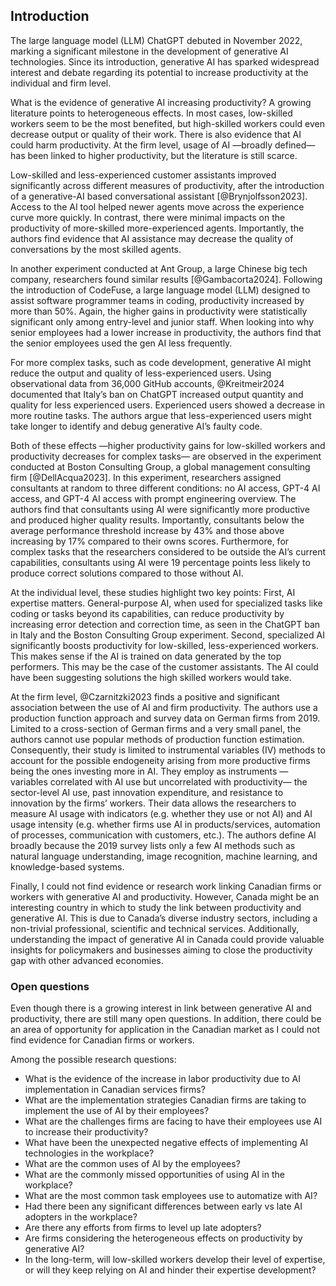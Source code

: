 ## Introduction

The large language model (LLM) ChatGPT debuted in November 2022, marking a significant milestone in the development of generative AI technologies. Since its introduction, generative AI has sparked widespread interest and debate regarding its potential to increase productivity at the individual and firm level.

What is the evidence of generative AI increasing productivity? A growing literature points to heterogeneous effects. In most cases, low-skilled workers seem to be the most benefited, but high-skilled workers could even decrease output or quality of their work. There is also evidence that AI could harm productivity. At the firm level, usage of AI —broadly defined— has been linked to higher productivity, but the literature is still scarce.

Low-skilled and less-experienced customer assistants improved significantly across different measures of productivity, after the introduction of a generative-AI based conversational assistant [@Brynjolfsson2023]. Access to the AI tool helped newer agents move across the experience curve more quickly. In contrast, there were minimal impacts on the productivity of more-skilled more-experienced agents. Importantly, the authors find evidence that AI assistance may decrease the quality of conversations by the most skilled agents.

In another experiment conducted at Ant Group, a large Chinese big tech company, researchers found similar results [@Gambacorta2024]. Following the introduction of CodeFuse, a large language model (LLM) designed to assist software programmer teams in coding, productivity increased by more than 50\%. Again, the higher gains in productivity were statistically significant only among entry-level and junior staff. When looking into why senior employees had a lower increase in productivity, the authors find that the senior employees used the gen AI less frequently.

For more complex tasks, such as code development, generative AI might reduce the output and quality of less-experienced users. Using observational data from 36,000 GitHub accounts, @Kreitmeir2024 documented that Italy's ban on ChatGPT increased output quantity and quality for less experienced users. Experienced users showed a decrease in more routine tasks. The authors argue that less-experienced users might take longer to identify and debug generative AI's faulty code.

Both of these effects —higher productivity gains for low-skilled workers and productivity decreases for complex tasks— are observed in the experiment conducted at Boston Consulting Group, a global management consulting firm [@DellAcqua2023]. In this experiment, researchers assigned consultants at random to three different conditions: no AI access, GPT-4 AI access, and GPT-4 AI access with prompt engineering overview. The authors find that consultants using AI were significantly more productive and produced higher quality results. Importantly, consultants below the average performance threshold increase by 43\% and those above increasing by 17\% compared to their owns scores. Furthermore, for complex tasks that the researchers considered to be outside the AI's current capabilities, consultants using AI were 19 percentage points less likely to produce correct solutions compared to those without AI.

At the individual level, these studies highlight two key points: First, AI expertise matters. General-purpose AI, when used for specialized tasks like coding or tasks beyond its capabilities, can reduce productivity by increasing error detection and correction time, as seen in the ChatGPT ban in Italy and the Boston Consulting Group experiment. Second, specialized AI significantly boosts productivity for low-skilled, less-experienced workers. This makes sense if the AI is trained on data generated by the top performers. This may be the case of the customer assistants. The AI could have been suggesting solutions the high skilled workers would take.

At the firm level, @Czarnitzki2023 finds a positive and significant association between the use of AI and firm productivity. The authors use a production function approach and survey data on German firms from 2019. Limited to a cross-section of German firms and a very small panel, the authors cannot use popular methods of production function estimation. Consequently, their study is limited to instrumental variables (IV) methods to account for the possible endogeneity arising from more productive firms being the ones investing more in AI. They employ as instruments —variables correlated with AI use but uncorrelated with productivity— the sector-level AI use, past innovation expenditure, and resistance to innovation by the firms' workers. Their data allows the researchers to measure AI usage with indicators (e.g. whether they use or not AI) and AI usage intensity (e.g. whether firms use AI in products/services, automation of processes, communication with customers, etc.). The authors define AI broadly because the 2019 survey lists only a few AI methods such as natural language understanding, image recognition, machine learning, and knowledge-based systems.

Finally, I could not find evidence or research work linking Canadian firms or workers with generative AI and productivity. However, Canada might be an interesting country in which to study the link between productivity and generative AI. This is due to Canada's diverse industry sectors, including a non-trivial professional, scientific and technical services. Additionally, understanding the impact of generative AI in Canada could provide valuable insights for policymakers and businesses aiming to close the productivity gap with other advanced economies.

### Open questions

Even though there is a growing interest in link between generative AI and productivity, there are still many open questions. In addition, there could be an area of opportunity for application in the Canadian market as I could not find evidence for Canadian firms or workers.

Among the possible research questions: 

- What is the evidence of the increase in labor productivity due to AI implementation in Canadian services firms? 
- What are the implementation strategies Canadian firms are taking to implement the use of AI by their employees? 
- What are the challenges firms are facing to have their employees use AI to increase their productivity? 
- What have been the unexpected negative effects of implementing AI technologies in the workplace? 
- What are the common uses of AI by the employees? 
- What are the commonly missed opportunities of using AI in the workplace? 
- What are the most common task employees use to automatize with AI?
- Had there been any significant differences between early vs late AI adopters in the workplace? 
- Are there any efforts from firms to level up late adopters?
- Are firms considering the heterogeneous effects on productivity by generative AI?
- In the long-term, will low-skilled workers develop their level of expertise, or will they keep relying on AI and hinder their expertise development? 